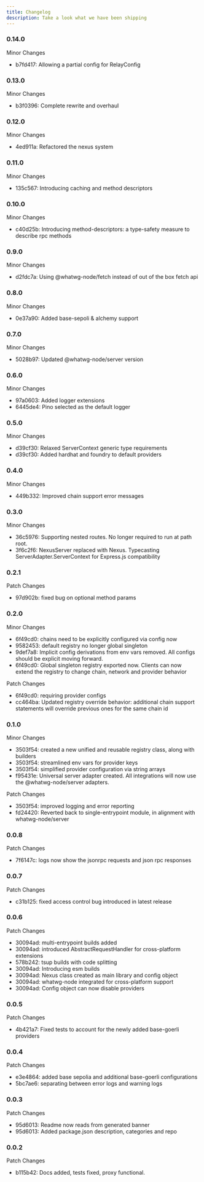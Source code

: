```yaml
---
title: Changelog
description: Take a look what we have been shipping
---
```


### 0.14.0

 Minor Changes

- b7fd417: Allowing a partial config for RelayConfig

### 0.13.0

 Minor Changes

- b3f0396: Complete rewrite and overhaul

### 0.12.0

 Minor Changes

- 4ed911a: Refactored the nexus system

### 0.11.0

 Minor Changes

- 135c567: Introducing caching and method descriptors

### 0.10.0

 Minor Changes

- c40d25b: Introducing method-descriptors: a type-safety measure to describe rpc methods

### 0.9.0

 Minor Changes

- d2fdc7a: Using @whatwg-node/fetch instead of out of the box fetch api

### 0.8.0

 Minor Changes

- 0e37a90: Added base-sepoli & alchemy support

### 0.7.0

 Minor Changes

- 5028b97: Updated @whatwg-node/server version

### 0.6.0

 Minor Changes

- 97a0603: Added logger extensions
- 6445de4: Pino selected as the default logger

### 0.5.0

 Minor Changes

- d39cf30: Relaxed ServerContext generic type requirements
- d39cf30: Added hardhat and foundry to default providers

### 0.4.0

 Minor Changes

- 449b332: Improved chain support error messages

### 0.3.0

 Minor Changes

- 36c5976: Supporting nested routes. No longer required to run at path root.
- 3f6c2f6: NexusServer replaced with Nexus. Typecasting ServerAdapter.ServerContext for Express.js compatibility

### 0.2.1

 Patch Changes

- 97d902b: fixed bug on optional method params

### 0.2.0

 Minor Changes

- 6f49cd0: chains need to be explicitly configured via config now
- 9582453: default registry no longer global singleton
- 9def7a8: Implicit config derivations from env vars removed. All configs should be explicit moving forward.
- 6f49cd0: Global singleton registry exported now. Clients can now extend the registry to change chain, network and provider behavior

 Patch Changes

- 6f49cd0: requiring provider configs
- cc464ba: Updated registry override behavior: additional chain support statements will override previous ones for the same chain id

### 0.1.0

 Minor Changes

- 3503f54: created a new unified and reusable registry class, along with builders
- 3503f54: streamlined env vars for provider keys
- 3503f54: simplified provider configuration via string arrays
- f95431e: Universal server adapter created. All integrations will now use the @whatwg-node/server adapters.

 Patch Changes

- 3503f54: improved logging and error reporting
- fd24420: Reverted back to single-entrypoint module, in alignment with whatwg-node/server

### 0.0.8

 Patch Changes

- 7f6147c: logs now show the jsonrpc requests and json rpc responses

### 0.0.7

 Patch Changes

- c31b125: fixed access control bug introduced in latest release

### 0.0.6

 Patch Changes

- 30094ad: multi-entrypoint builds added
- 30094ad: introduced AbstractRequestHandler for cross-platform extensions
- 578b242: tsup builds with code splitting
- 30094ad: Introducing esm builds
- 30094ad: Nexus class created as main library and config object
- 30094ad: whatwg-node integrated for cross-platform support
- 30094ad: Config object can now disable providers

### 0.0.5

 Patch Changes

- 4b421a7: Fixed tests to account for the newly added base-goerli providers

### 0.0.4

 Patch Changes

- e3e4864: added base sepolia and additional base-goerli configurations
- 5bc7ae6: separating between error logs and warning logs

### 0.0.3

 Patch Changes

- 95d6013: Readme now reads from generated banner
- 95d6013: Added package.json description, categories and repo

### 0.0.2

 Patch Changes

- b115b42: Docs added, tests fixed, proxy functional.
